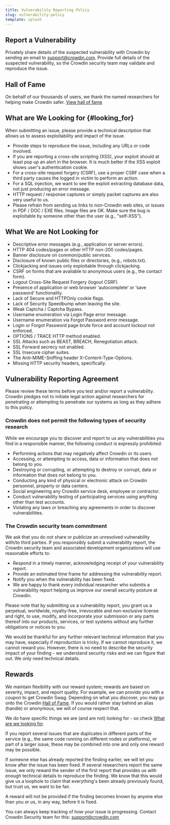```yaml
---
title: Vulnerability Reporting Policy
slug: vulnerability-policy
template: splash
---
```


## Report a Vulnerability

Privately share details of the suspected vulnerability with Crowdin by sending an email to [support@crowdin.com](https://crowdin.com/contacts). 
Provide full details of the suspected vulnerability, so the Crowdin security team may validate and reproduce the issue.

## Hall of Fame

On behalf of our thousands of users, we thank the named researchers for helping make Crowdin safer. [View hall of fame](/hall-of-fame)


## What are We Looking for {#looking_for}

When submitting an issue, please provide a technical description that allows us to assess exploitability and impact of the issue.

- Provide steps to reproduce the issue, including any URLs or code involved.
- If you are reporting a cross-site scripting (XSS), your exploit should at least pop up an alert in the browser. 
It is much better if the XSS exploit shows user's authentication cookie.
- For a cross-site request forgery (CSRF), use a proper CSRF case when a third party causes the logged in victim to perform an action.
- For a SQL injection, we want to see the exploit extracting database data, not just producing an error message.
- HTTP request / response captures or simply packet captures are also very useful to us.
- Please refrain from sending us links to non-Crowdin web sites, or issues in PDF / DOC / EXE files. 
Image files are OK. Make sure the bug is exploitable by someone other than the user (e.g., "self-XSS").

## What We are Not Looking for

- Descriptive error messages (e.g., application or server errors).
- HTTP 404 codes/pages or other HTTP non-200 codes/pages.
- Banner disclosure on common/public services.
- Disclosure of known public files or directories, (e.g., robots.txt).
- Clickjacking and issues only exploitable through clickjacking.
- CSRF on forms that are available to anonymous users (e.g., the contact form).
- Logout Cross-Site Request Forgery (logout CSRF).
- Presence of application or web browser ‘autocomplete’ or ‘save password’ functionality.
- Lack of Secure and HTTPOnly cookie flags.
- Lack of Security Speedbump when leaving the site.
- Weak Captcha / Captcha Bypass.
- Username enumeration via Login Page error message.
- Username enumeration via Forgot Password error message.
- Login or Forgot Password page brute force and account lockout not enforced.
- OPTIONS / TRACE HTTP method enabled.
- SSL Attacks such as BEAST, BREACH, Renegotiation attack.
- SSL Forward secrecy not enabled.
- SSL Insecure cipher suites.
- The Anti-MIME-Sniffing header X-Content-Type-Options.
- Missing HTTP security headers, specifically.

## Vulnerability Reporting Agreement

Please review these terms before you test and/or report a vulnerability. Crowdin pledges not to initiate legal action against researchers for penetrating or attempting to penetrate our systems as long as they adhere to this policy.

### Crowdin does not permit the following types of security research

While we encourage you to discover and report to us any vulnerabilities you find in a responsible manner, the following conduct is expressly prohibited:

- Performing actions that may negatively affect Crowdin or its users.
- Accessing, or attempting to access, data or information that does not belong to you.
- Destroying or corrupting, or attempting to destroy or corrupt, data or information that does not belong to you.
- Conducting any kind of physical or electronic attack on Crowdin  personnel, property or data centers.
- Social engineering any Crowdin service desk, employee or contractor.
- Conduct vulnerability testing of participating services using anything other than test accounts.
- Violating any laws or breaching any agreements in order to discover vulnerabilities.

### The Crowdin security team commitment
        
We ask that you do not share or publicize an unresolved vulnerability with/to third parties. If you responsibly submit a vulnerability report, the Crowdin security team and associated development organizations will use reasonable efforts to:

- Respond in a timely manner, acknowledging receipt of your vulnerability report.
- Provide an estimated time frame for addressing the vulnerability report.
- Notify you when the vulnerability has been fixed.
- We are happy to thank every individual researcher who submits a vulnerability report helping us improve our overall security posture at Crowdin.

Please note that by submitting us a vulnerability report, you grant us a perpetual, worldwide, royalty-free, irrevocable and non-exclusive license and right, to use, modify, and incorporate your submission or any parts thereof into our products, services, or test systems without any further obligations or notices to you.

We would be thankful for any further relevant technical information that you may have, especially if reproduction is tricky. If we cannot reproduce it, we cannot reward you. 
However, there is no need to describe the security impact of your finding - we understand security risks and we can figure that out. We only need technical details.


## Rewards

We maintain flexibility with our reward system; rewards are based on severity, impact, and report quality. 
For example, we can provide you with a coupon to get Crowdin Swag. Depending on what you discover, you may go onto the Crowdin [Hall of Fame](/hall-of-fame). 
If you would rather stay behind an alias (handle) or anonymous, we will of course respect that.

We do have specific things we are (and are not) looking for - so check [What are we looking for](#looking_for).

If you report several issues that are duplicates in different parts of the service (e.g., the same code running on different nodes or platforms), or part of a larger issue, these may be combined into one and only one reward may be possible.

If someone else has already reported the finding earlier, we will let you know after the issue has been fixed. If several researchers report the same issue, we only reward the sender of the first report that provides us with enough technical details to reproduce the finding. 
We know that this would give us a loophole to claim that everything's been already previously found, but trust us, we want to be fair.

A reward will not be provided if the finding becomes known by anyone else than you or us, in any way, before it is fixed.

You can always keep tracking of how your issue is progressing. Contact Crowdin Security team for this: [support@crowdin.com](https://crowdin.com/contacts)